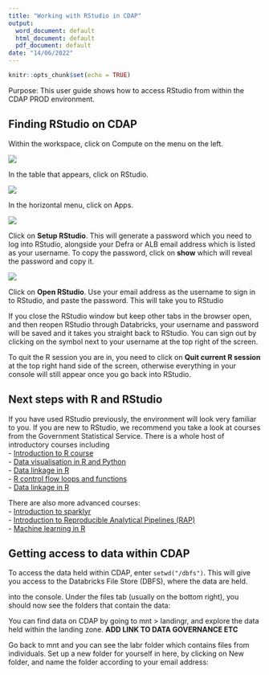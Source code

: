 ```yaml
---
title: "Working with RStudio in CDAP"
output:
  word_document: default
  html_document: default
  pdf_document: default
date: "14/06/2022"
---
```


```r
knitr::opts_chunk$set(echo = TRUE)
```

Purpose: This user guide shows how to access RStudio from within the CDAP PROD environment.  

## Finding RStudio on CDAP 

Within the workspace, click on Compute on the menu on the left. 

![](C:/Users/m1007135/OneDrive - Defra/CDAP training/User guides/image1.jpg)
 

In the table that appears, click on RStudio. 


![](C:/Users/m1007135/OneDrive - Defra/CDAP training/User guides/image2.jpg)
 

 

In the horizontal menu, click on Apps.  

![](C:/Users/m1007135/OneDrive - Defra/CDAP training/User guides/image3.jpg)
 

Click on **Setup RStudio**. This will generate a password which you need to log into RStudio, alongside your Defra or ALB email address which is listed as your username. To copy the password, click on **show** which will reveal the password and copy it. 

![](C:/Users/m1007135/OneDrive - Defra/CDAP training/User guides/image4.jpg)

Click on **Open RStudio**. Use your email address as the username to sign in to RStudio, and paste the password. This will take you to RStudio

If you close the RStudio window but keep other tabs in the browser open, and then reopen RStudio through Databricks, your username and password will be saved and it takes you straight back to RStudio. You can sign out by clicking on the symbol next to your username at the top right of the screen.

To quit the R session you are in, you need to click on **Quit current R session** at the top right hand side of the screen, otherwise everything in your console will still appear once you go back into RStudio.

## Next steps with R and RStudio

If you have used RStudio previously, the environment will look very familiar to you. If you are new to RStudio, we recommend you take a look at courses from the Government Statistical Service. There is a whole host of introductory courses including  
- [Introduction to R course](https://gss.civilservice.gov.uk/training/introduction-to-r/)    
- [Data visualisation in R and Python](https://analysisfunction.civilservice.gov.uk/training/data-visualisation-in-r-and-python/)  
- [Data linkage in R](https://analysisfunction.civilservice.gov.uk/training/data-linkage-in-r/)  
- [R control flow loops and functions](https://analysisfunction.civilservice.gov.uk/training/r-control-flow-loops-and-functions/)  
- [Data linkage in R](https://analysisfunction.civilservice.gov.uk/training/introduction-to-sparklyr/)  

There are also more advanced courses:  
- [Introduction to sparklyr](https://analysisfunction.civilservice.gov.uk/training/introduction-to-sparklyr/)  
- [Introduction to Reproducible Analytical Pipelines (RAP)](https://analysisfunction.civilservice.gov.uk/training/introduction-to-reproducible-analytical-pipelines-rap/)  
- [Machine learning in R](https://analysisfunction.civilservice.gov.uk/training/machine-learning-in-r/)  





## Getting access to data within CDAP 

To access the data held within CDAP, enter ```setwd("/dbfs")```. This will give you access to the Databricks File Store (DBFS), where the data are held.

into the console. Under the files tab (usually on the bottom right), you should now see the folders that contain the data: 

 

You can find data on CDAP by going to mnt > landingr, and explore the data held within the landing zone. **ADD LINK TO DATA GOVERNANCE ETC **

Go back to mnt and you can see the labr folder which contains files from individuals. Set up a new folder for yourself in here, by clicking on New folder, and name the folder according to your email address: 



 
